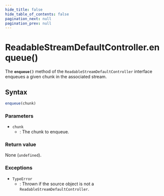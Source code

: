 ```yaml
---
hide_title: false
hide_table_of_contents: false
pagination_next: null
pagination_prev: null
---
```

# ReadableStreamDefaultController.enqueue()

The **`enqueue()`** method of the
`ReadableStreamDefaultController` interface enqueues a given chunk in the
associated stream.

## Syntax

```js
enqueue(chunk)
```

### Parameters

- `chunk`
  - : The chunk to enqueue.

### Return value

None (`undefined`).

### Exceptions

- `TypeError`
  - : Thrown if the source object is not a `ReadableStreamDefaultController`.
